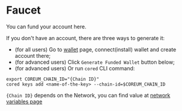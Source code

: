 # Faucet

You can fund your account here.

If you don't have an account, there are three ways to generate it:

-   (for all users) Go to [wallet](/docs/v4/tools/wallets) page, connect(install) wallet and create account
    there;
-   (for advanced users) Click `Generate Funded Wallet` button below;
-   (for advanced users) Or run `cored` CLI command:

```
export COREUM_CHAIN_ID="{Chain ID}"
cored keys add <name-of-the-key> --chain-id=$COREUM_CHAIN_ID
```

`{Chain ID}` depends on the Network, you can find value at
[network variables page](/docs/v4/tutorials/get-started/setup-cli)


<div className="mt-10">
    <Faucets />
</div>

